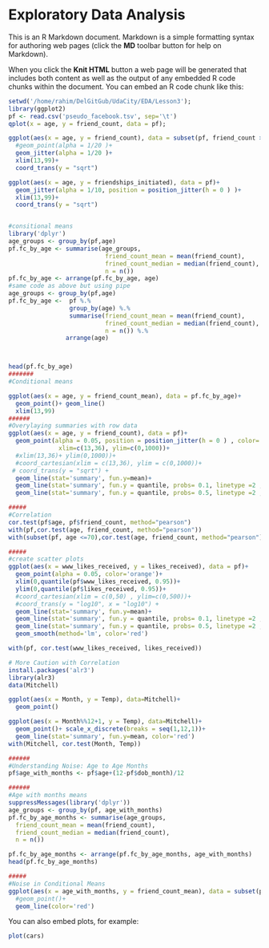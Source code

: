 Exploratory Data Analysis 
========================================================

This is an R Markdown document. Markdown is a simple formatting syntax for authoring web pages (click the **MD** toolbar button for help on Markdown).

When you click the **Knit HTML** button a web page will be generated that includes both content as well as the output of any embedded R code chunks within the document. You can embed an R code chunk like this:

```r
setwd('/home/rahim/DelGitGub/UdaCity/EDA/Lesson3');
library(ggplot2)
pf <- read.csv('pseudo_facebook.tsv', sep='\t')
qplot(x = age, y = friend_count, data = pf);

ggplot(aes(x = age, y = friend_count), data = subset(pf, friend_count > 0  ))+ 
  #geom_point(alpha = 1/20 )+ 
  geom_jitter(alpha = 1/20 )+ 
  xlim(13,99)+
  coord_trans(y = "sqrt")

ggplot(aes(x = age, y = friendships_initiated), data = pf)+ 
  geom_jitter(alpha = 1/10, position = position_jitter(h = 0 ) )+ 
  xlim(13,99)+ 
  coord_trans(y = "sqrt") 


#consitional means 
library('dplyr')
age_groups <- group_by(pf,age)
pf.fc_by_age <- summarise(age_groups, 
                           friend_count_mean = mean(friend_count), 
                           frined_count_median = median(friend_count), 
                           n = n())
pf.fc_by_age <- arrange(pf.fc_by_age, age) 
#same code as above but using pipe
age_groups <- group_by(pf,age)
pf.fc_by_age <-  pf %.%
                 group_by(age) %.%
                 summarise(friend_count_mean = mean(friend_count), 
                           frined_count_median = median(friend_count), 
                           n = n()) %.%
                arrange(age)



head(pf.fc_by_age)
#######
#Conditional means 

ggplot(aes(x = age, y = friend_count_mean), data = pf.fc_by_age)+ 
  geom_point()+ geom_line()
  xlim(13,99)
######
#Overylaying summaries with row data 
ggplot(aes(x = age, y = friend_count), data = pf)+ 
  geom_point(alpha = 0.05, position = position_jitter(h = 0 ) , color='orange', 
              xlim=c(13,36), ylim=c(0,1000))+ 
  #xlim(13,36)+ ylim(0,1000))+ 
  #coord_cartesian(xlim = c(13,36), ylim = c(0,1000))+ 
 # coord_trans(y = "sqrt") +
  geom_line(stat='summary', fun.y=mean)+
  geom_line(stat='summary', fun.y = quantile, probs= 0.1, linetype =2 , color='blue')+
  geom_line(stat='summary', fun.y = quantile, probs= 0.5, linetype =2 , color='red')

#####
#Correlation
cor.test(pf$age, pf$friend_count, method="pearson")
with(pf,cor.test(age, friend_count, method="pearson"))
with(subset(pf, age <=70),cor.test(age, friend_count, method="pearson"))

#####
#create scatter plots 
ggplot(aes(x = www_likes_received, y = likes_received), data = pf)+ 
  geom_point(alpha = 0.05, color='orange')+ 
  xlim(0,quantile(pf$www_likes_received, 0.95))+ 
  ylim(0,quantile(pf$likes_received, 0.95))+ 
  #coord_cartesian(xlim = c(0,50) , ylim=c(0,500))+ 
  #coord_trans(y = "log10", x = "log10") +
  geom_line(stat='summary', fun.y=mean)+
  geom_line(stat='summary', fun.y = quantile, probs= 0.1, linetype =2 , color='blue')+
  geom_line(stat='summary', fun.y = quantile, probs= 0.5, linetype =2 , color='red')+
  geom_smooth(method='lm', color='red')

with(pf, cor.test(www_likes_received, likes_received))

# More Caution with Correlation
install.packages('alr3')
library(alr3)
data(Mitchell)

ggplot(aes(x = Month, y = Temp), data=Mitchell)+ 
  geom_point()

ggplot(aes(x = Month%%12+1, y = Temp), data=Mitchell)+ 
  geom_point()+ scale_x_discrete(breaks = seq(1,12,1))+
  geom_line(stat='summary', fun.y=mean, color='red')
with(Mitchell, cor.test(Month, Temp))

######
#Understanding Noise: Age to Age Months
pf$age_with_months <- pf$age+(12-pf$dob_month)/12

######
#Age with months means 
suppressMessages(library('dplyr'))
age_groups <- group_by(pf, age_with_months)
pf.fc_by_age_months <- summarise(age_groups,
  friend_count_mean = mean(friend_count),
  friend_count_median = median(friend_count),
  n = n())

pf.fc_by_age_months <- arrange(pf.fc_by_age_months, age_with_months)
head(pf.fc_by_age_months)

#####
#Noise in Conditional Means
ggplot(aes(x = age_with_months, y = friend_count_mean), data = subset(pf.fc_by_age_months, age_with_months<71))+ 
  #geom_point()+ 
  geom_line(color='red')


```

You can also embed plots, for example:

```r
plot(cars)
```


